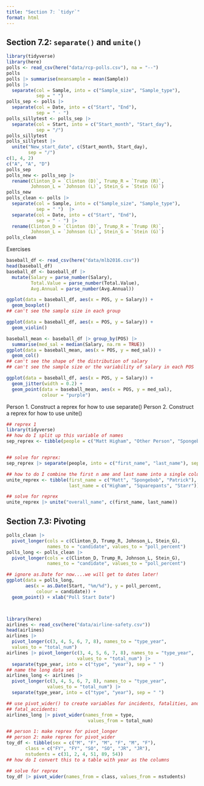 ```yaml
---
title: "Section 7: `tidyr`"
format: html
---
```


## Section 7.2: `separate()` and `unite()`

```r
library(tidyverse)
library(here)
polls <- read_csv(here("data/rcp-polls.csv"), na = "--")
polls
polls |> summarise(meansample = mean(Sample))
polls |>
  separate(col = Sample, into = c("Sample_size", "Sample_type"), 
           sep = " ")
polls_sep <- polls |>
  separate(col = Date, into = c("Start", "End"),
           sep = " - ")
polls_sillytest <- polls_sep |>
  separate(col = Start, into = c("Start_month", "Start_day"), 
           sep = "/")
polls_sillytest
polls_sillytest |>
  unite("New_start_date", c(Start_month, Start_day),
        sep = "/")
c(1, 4, 2)
c("A", "A", "D")
polls_sep
polls_new <- polls_sep |>
  rename(Clinton_D = `Clinton (D)`, Trump_R = `Trump (R)`,
         Johnson_L = `Johnson (L)`, Stein_G = `Stein (G)`)
polls_new
polls_clean <- polls |>
  separate(col = Sample, into = c("Sample_size", "Sample_type"), 
           sep = " ")  |>
  separate(col = Date, into = c("Start", "End"),
           sep = " - ") |> 
  rename(Clinton_D = `Clinton (D)`, Trump_R = `Trump (R)`,
         Johnson_L = `Johnson (L)`, Stein_G = `Stein (G)`)
polls_clean
```

Exercises

```r
baseball_df <- read_csv(here("data/mlb2016.csv"))
head(baseball_df)
baseball_df <- baseball_df |>
  mutate(Salary = parse_number(Salary),
         Total.Value = parse_number(Total.Value),
         Avg.Annual = parse_number(Avg.Annual))

ggplot(data = baseball_df, aes(x = POS, y = Salary)) +
  geom_boxplot()
## can't see the sample size in each group

ggplot(data = baseball_df, aes(x = POS, y = Salary)) +
  geom_violin()

baseball_mean <- baseball_df |> group_by(POS) |>
  summarise(med_sal = median(Salary, na.rm = TRUE))
ggplot(data = baseball_mean, aes(x = POS, y = med_sal)) +
  geom_col()
## can't see the shape of the distribution of salary
## can't see the sample size or the variability of salary in each POS

ggplot(data = baseball_df, aes(x = POS, y = Salary)) +
  geom_jitter(width = 0.2) +
  geom_point(data = baseball_mean, aes(x = POS, y = med_sal),
             colour = "purple")
```

Person 1. Construct a reprex for how to use separate()
Person 2. Construct a reprex for how to use unite()
```r
## reprex 1
library(tidyverse)
## how do I split up this variable of names
sep_reprex <- tibble(people = c("Matt Higham", "Other Person", "Spongebob Squarepants", "Patrick Starr"))


## solve for reprex:
sep_reprex |> separate(people, into = c("first_name", "last_name"), sep = " ")
```

```r
## how to do I combine the first n ame and last name into a single column for name
unite_reprex <- tibble(first_name = c("Matt", "Spongebob", "Patrick"),
                       last_name = c("Higham", "Squarepants", "Starr"))

## solve for reprex
unite_reprex |> unite("overall_name", c(first_name, last_name))
```

## Section 7.3: Pivoting

```r
polls_clean |>
  pivot_longer(cols = c(Clinton_D, Trump_R, Johnson_L, Stein_G),
               names_to = "candidate", values_to = "poll_percent")
polls_long <- polls_clean |>
  pivot_longer(cols = c(Clinton_D, Trump_R, Johnson_L, Stein_G),
               names_to = "candidate", values_to = "poll_percent")

## ignore as.Date for now....we will get to dates later!
ggplot(data = polls_long,
       aes(x = as.Date(Start, "%m/%d"), y = poll_percent,
           colour = candidate)) +
  geom_point() + xlab("Poll Start Date")



library(here)
airlines <- read_csv(here("data/airline-safety.csv"))
head(airlines)
airlines |>
  pivot_longer(c(3, 4, 5, 6, 7, 8), names_to = "type_year",
  values_to = "total_num") 
airlines |> pivot_longer(c(3, 4, 5, 6, 7, 8), names_to = "type_year",
                          values_to = "total_num") |>
  separate(type_year, into = c("type", "year"), sep = " ")
## name the long data set
airlines_long <- airlines |>
  pivot_longer(c(3, 4, 5, 6, 7, 8), names_to = "type_year",
               values_to = "total_num") |>
  separate(type_year, into = c("type", "year"), sep = " ")

## use pivot_wider() to create variables for incidents, fatalities, and
## fatal_accidents:
airlines_long |> pivot_wider(names_from = type,
                              values_from = total_num)

## person 1: make reprex for pivot_longer
## person 2: make reprex for pivot_wider
toy_df <- tibble(sex = c("M", "F", "M", "F", "M", "F"),
       class = c("FY", "FY", "SO", "SO", "JR", "JR"),
       nstudents = c(31, 2, 4, 51, 89, 54))
## how do I convert this to a table with year as the columns

## solve for reprex
toy_df |> pivot_wider(names_from = class, values_from = nstudents)
```